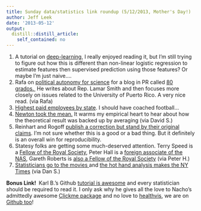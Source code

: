 ```yaml
---
title: Sunday data/statistics link roundup (5/12/2013, Mother's Day!)
author: Jeff Leek
date: '2013-05-12'
output:
  distill::distill_article:
    self_contained: no
---
```


  1. <span style="line-height: 16px;">A tutorial on <a href="http://deeplearning.net/tutorial/">deep-learning</a>, I really enjoyed reading it, but I'm still trying to figure out how this is different than non-linear logistic regression to estimate features then supervised prediction using those features? Or maybe I'm just naive....</span>
  2. Rafa on [political autonomy for science](http://www.80grados.net/la-importancia-de-la-autonomia-politica-para-las-ciencias/) for a blog in PR called [80 grados. ](http://www.80grados.net/) He writes about Rep. Lamar Smith and then focuses more closely on issues related to the University of Puerto Rico. A very nice read. (via Rafa)
  3. [Highest paid employees by state](http://deadspin.com/infographic-is-your-states-highest-paid-employee-a-co-489635228). I should have coached football...
  4. [Newton took the mean.](http://www.motherjones.com/kevin-drum/2013/05/groundbreaking-isaac-newton-invention-youve-never-heard) It warms my empirical heart to hear about how the theoretical result was backed up by averaging (via David S.)
  5. Reinhart and Rogoff [publish a correction but stand by their original claims](http://www.cnbc.com/id/100721630). I'm not sure whether this is a good or a bad thing. But it definitely is an overall win for reproducibility.
  6. Statesy folks are getting some much-deserved attention. Terry Speed is a [Fellow of the Royal Society](http://royalsociety.org/people/terence-speed/), Peter Hall is a [foreign associate of the NAS](http://www.nasonline.org/news-and-multimedia/news/2013_04_30_NAS_Election.html), Gareth Roberts is [also a Fellow of the Royal Society](http://royalsociety.org/people/gareth-roberts/) (via Peter H.)
  7. [Statisticians go to the movies ](http://www.nytimes.com/2013/05/06/business/media/solving-equation-of-a-hit-film-script-with-data.html?src=rechp&_r=1&)and [the hot hand analysis makes the NY Times](http://well.blogs.nytimes.com/2013/05/08/are-hot-hands-in-sports-for-real/) (via Dan S.)

**Bonus Link! ** Karl B.'s Github [tutorial is awesome](http://www.statsblogs.com/2013/05/10/tutorials-on-gitgithub-and-gnu-make/) and every statistician should be required to read it. I only ask why he gives all the love to Nacho's admittedly awesome [Clickme package](https://github.com/nachocab/clickme) and no love to [healthvis](http://healthvis.org/), we are on [Github too](https://github.com/hcorrada/healthvis)!
